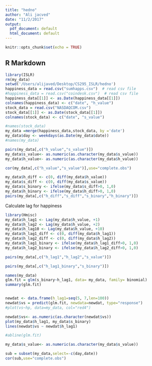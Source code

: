 ```yaml
---
title: "hedno"
author: "Ali jacved"
date: "11/2/2017"
output:
  pdf_document: default
  html_document: default
---
```


```r
knitr::opts_chunk$set(echo = TRUE)
```

## R Markdown


```r
library(ISLR)
rm(my_data)
setwd('/Users/alijaved/Desktop/CS295_ISLR/hedno')
happiness_data = read.csv("sumhapps.csv")  # read csv file 
#happiness_data = read.csv("coindesk.csv")  # read csv file 
happiness_data[[1]] <- as.Date(happiness_data[[1]])
colnames(happiness_data) <- c("date", "h_value")
stock_data = read.csv("NASDAQCOM.csv")
stock_data[[1]] <- as.Date(stock_data[[1]])
colnames(stock_data) <- c("date", "s_value")

#names(stock_data)
my_data =merge(happiness_data,stock_data, by ='date')
my_data$day <- weekdays(as.Date(my_data$date))
#names(my_data)

pairs(my_data[,c("h_value","s_value")])
my_data$s_value<- as.numeric(as.character(my_data$s_value))
my_data$h_value<- as.numeric(as.character(my_data$h_value))

cor(my_data[,c("h_value","s_value")],use="complete.obs")

```




```r
my_data$h_diff <- c(0, diff(my_data$h_value))
my_data$s_diff <- c(0, diff(my_data$s_value))
my_data$s_binary <- ifelse(my_data$s_diff>0, 1,0)
my_data$h_binary <- ifelse(my_data$h_diff>0, 1,0)
pairs(my_data[,c("h_diff","s_diff","s_binary","h_binary")])
```
Calculate lag for happiness
```r
library(Hmisc)
my_data$h_lag1 <- Lag(my_data$h_value, +1)
my_data$h_lag2 <- Lag(my_data$h_value, +2)
my_data$h_lag10 <- Lag(my_data$h_value, +10)
my_data$h_lag1_diff <- c(0, diff(my_data$h_lag1))
my_data$h_lag2_diff <- c(0, diff(my_data$h_lag2))
my_data$h_lag1_binary <- ifelse(my_data$h_lag1_diff>0, 1,0)
my_data$h_lag2_binary <- ifelse(my_data$h_lag2_diff>0, 1,0)
```





```r
pairs(my_data[,c("h_lag1","h_lag2","s_value")])
```

```r
pairs(my_data[,c("h_lag1_binary","s_binary")])
```

```r
names(my_data)
glm.fit = glm(s_binary~h_lag1, data= my_data, family= binomial)
summary(glm.fit)


newdat <- data.frame(h_lag1=seq(5, 7,len=100))
newdat$vs = predict(glm.fit, newdata=newdat, type="response")
#plot(vs~hp, data=my_data, col="red4")

newdat$vs<- as.numeric(as.character(newdat$vs))
plot(my_data$h_lag1, my_data$s_binary)
lines(newdat$vs ~ newdat$h_lag1)

#abline(glm.fit)
```
```r
my_data$s_value<- as.numeric(as.character(my_data$s_value))

```

```r
sub = subset(my_data,select=-c(day,date))
cor(sub,use="complete.obs")

```

